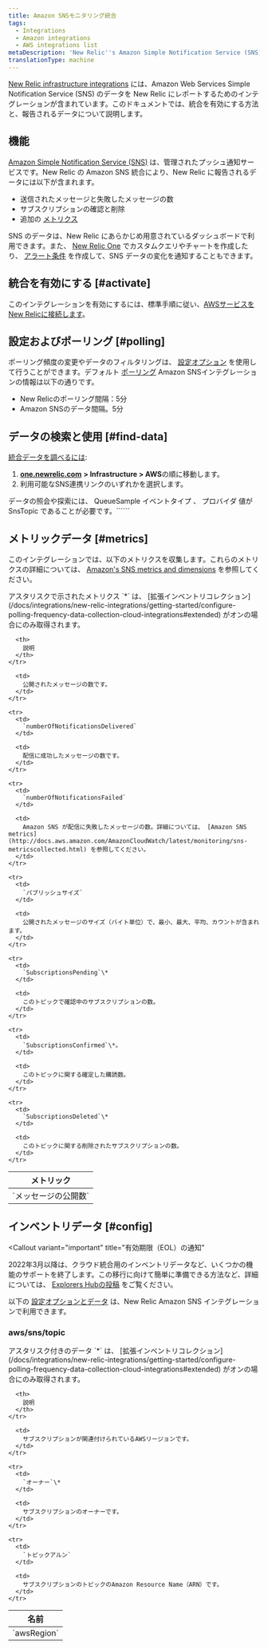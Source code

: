 ```yaml
---
title: Amazon SNSモニタリング統合
tags:
  - Integrations
  - Amazon integrations
  - AWS integrations list
metaDescription: 'New Relic''s Amazon Simple Notification Service (SNS) monitoring integration: How to activate it and a description of the data reported.'
translationType: machine
---
```


[New Relic infrastructure integrations](/docs/infrastructure/integrations-getting-started/getting-started/introduction-infrastructure-integrations) には、Amazon Web Services Simple Notification Service (SNS) のデータを New Relic にレポートするためのインテグレーションが含まれています。このドキュメントでは、統合を有効にする方法と、報告されるデータについて説明します。

## 機能

[Amazon Simple Notification Service (SNS)](https://aws.amazon.com/sns/) は、管理されたプッシュ通知サービスです。New Relic の Amazon SNS 統合により、New Relic に報告されるデータには以下が含まれます。

* 送信されたメッセージと失敗したメッセージの数
* サブスクリプションの確認と削除
* 追加の [メトリクス](#metrics)

SNS のデータは、New Relic にあらかじめ用意されているダッシュボードで利用できます。また、 [New Relic One](/docs/infrastructure/integrations-getting-started/getting-started/use-integration-data-new-relic-insights) でカスタムクエリやチャートを作成したり、 [アラート条件](/docs/infrastructure/new-relic-infrastructure/infrastructure-alert-conditions/infrastructure-alerts-add-edit-or-view-host-alert-information) を作成して、SNS データの変化を通知することもできます。

## 統合を有効にする [#activate]

このインテグレーションを有効にするには、標準手順に従い、[AWSサービスをNew Relicに接続します](/docs/infrastructure/infrastructure-integrations/getting-started/connect-aws-integrations-infrastructure)。

## 設定およびポーリング [#polling]

ポーリング頻度の変更やデータのフィルタリングは、 [設定オプション](/docs/integrations/new-relic-integrations/getting-started/configure-polling-frequency-data-collection-cloud-integrations) を使用して行うことができます。デフォルト [ポーリング](/docs/infrastructure/amazon-integrations/aws-integrations-list/aws-polling-intervals-infrastructure-integrations) Amazon SNSインテグレーションの情報は以下の通りです。

* New Relicのポーリング間隔：5分
* Amazon SNSのデータ間隔。5分

## データの検索と使用 [#find-data]

[統合データを調べるには](/docs/infrastructure/integrations/find-use-infrastructure-integration-data):

1. [**one.newrelic.com**](http://one.newrelic.com) **> Infrastructure > AWS**の順に移動します。
2. 利用可能なSNS連携リンクのいずれかを選択します。

[](/docs/using-new-relic/data/understand-data/query-new-relic-data)データの照会や探索には、 QueueSample イベントタイプ 、 プロバイダ 値が SnsTopic であることが必要です。\`\`[](/docs/insights/use-insights-ui/getting-started/introduction-new-relic-insights#event-type)\`\`\`\`

## メトリックデータ [#metrics]

このインテグレーションでは、以下のメトリクスを収集します。これらのメトリクスの詳細については、 [Amazon's SNS metrics and dimensions](http://docs.aws.amazon.com/AmazonCloudWatch/latest/monitoring/sns-metricscollected.html) を参照してください。

<Callout variant="tip">
  アスタリスクで示されたメトリクス `*` は、 [拡張インベントリコレクション](/docs/integrations/new-relic-integrations/getting-started/configure-polling-frequency-data-collection-cloud-integrations#extended) がオンの場合にのみ取得されます。
</Callout>

<table>
  <thead>
    <tr>
      <th width={385}>
        メトリック
      </th>

      <th>
        説明
      </th>
    </tr>
  </thead>

  <tbody>
    <tr>
      <td>
        `メッセージの公開数`
      </td>

      <td>
        公開されたメッセージの数です。
      </td>
    </tr>

    <tr>
      <td>
        `numberOfNotificationsDelivered`
      </td>

      <td>
        配信に成功したメッセージの数です。
      </td>
    </tr>

    <tr>
      <td>
        `numberOfNotificationsFailed`
      </td>

      <td>
        Amazon SNS が配信に失敗したメッセージの数。詳細については、 [Amazon SNS metrics](http://docs.aws.amazon.com/AmazonCloudWatch/latest/monitoring/sns-metricscollected.html) を参照してください。
      </td>
    </tr>

    <tr>
      <td>
        `パブリッシュサイズ`
      </td>

      <td>
        公開されたメッセージのサイズ（バイト単位）で、最小、最大、平均、カウントが含まれます。
      </td>
    </tr>

    <tr>
      <td>
        `SubscriptionsPending`\*
      </td>

      <td>
        このトピックで確認中のサブスクリプションの数。
      </td>
    </tr>

    <tr>
      <td>
        `SubscriptionsConfirmed`\*。
      </td>

      <td>
        このトピックに関する確定した購読数。
      </td>
    </tr>

    <tr>
      <td>
        `SubscriptionsDeleted`\*
      </td>

      <td>
        このトピックに関する削除されたサブスクリプションの数。
      </td>
    </tr>
  </tbody>
</table>

## インベントリデータ [#config]

<Callout
  variant="important"
  title="有効期限（EOL）の通知"
>
  2022年3月以降は、クラウド統合用のインベントリデータなど、いくつかの機能のサポートを終了します。この移行に向けて簡単に準備できる方法など、詳細については、 [Explorers Hubの投稿](https://discuss.newrelic.com/t/important-upcoming-changes-to-capabilities-and-support-across-errors-classic-labels-service-infrastructure-on-host-snmp-integration-and-inventory-data-in-cloud-integrations/175370) をご覧ください。
</Callout>

以下の [設定オプションとデータ](/docs/infrastructure/integrations-getting-started/getting-started/understand-integration-data-data-types#inventory-data) は、New Relic Amazon SNS インテグレーションで利用できます。

### aws/sns/topic

<Callout variant="tip">
  アスタリスク付きのデータ `*` は、 [拡張インベントリコレクション](/docs/integrations/new-relic-integrations/getting-started/configure-polling-frequency-data-collection-cloud-integrations#extended) がオンの場合にのみ取得されます。
</Callout>

<table>
  <thead>
    <tr>
      <th style={{ width: "285" }}>
        名前
      </th>

      <th>
        説明
      </th>
    </tr>
  </thead>

  <tbody>
    <tr>
      <td>
        `awsRegion`
      </td>

      <td>
        サブスクリプションが関連付けられているAWSリージョンです。
      </td>
    </tr>

    <tr>
      <td>
        `オーナー`\*
      </td>

      <td>
        サブスクリプションのオーナーです。
      </td>
    </tr>

    <tr>
      <td>
        `トピックアルン`
      </td>

      <td>
        サブスクリプションのトピックのAmazon Resource Name（ARN）です。
      </td>
    </tr>
  </tbody>
</table>
